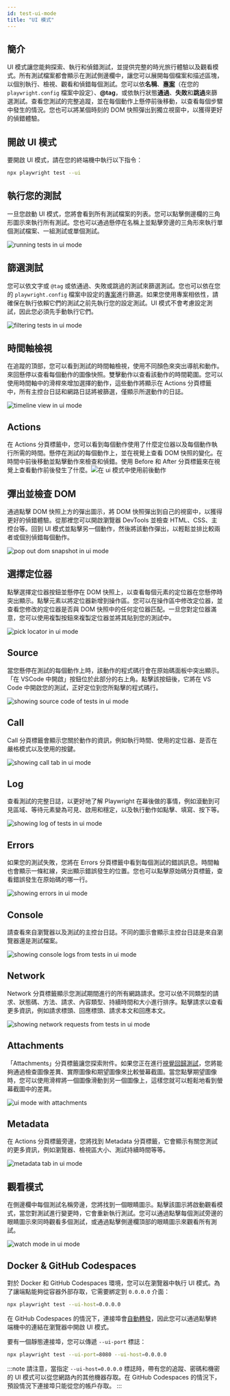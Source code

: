 ```yaml
---
id: test-ui-mode
title: "UI 模式"
---
```



## 簡介

UI 模式讓您能夠探索、執行和偵錯測試，並提供完整的時光旅行體驗以及觀看模式。所有測試檔案都會顯示在測試側邊欄中，讓您可以展開每個檔案和描述區塊，以個別執行、檢視、觀看和偵錯每個測試。您可以依**名稱**、[**專案**](./test-projects)（在您的 `playwright.config` 檔案中設定）、**@tag**，或依執行狀態**通過**、**失敗**和**跳過**來篩選測試。查看您測試的完整追蹤，並在每個動作上懸停前後移動，以查看每個步驟中發生的情況。您也可以將某個時刻的 DOM 快照彈出到獨立視窗中，以獲得更好的偵錯體驗。

<LiteYouTube id="d0u6XhXknzU" title="Playwrights UI Mode" />

## 開啟 UI 模式

要開啟 UI 模式，請在您的終端機中執行以下指令：

```bash
npx playwright test --ui
```

## 執行您的測試

一旦您啟動 UI 模式，您將會看到所有測試檔案的列表。您可以點擊側邊欄的三角形圖示來執行所有測試。您也可以通過懸停在名稱上並點擊旁邊的三角形來執行單個測試檔案、一組測試或單個測試。

![running tests in ui mode](https://github.com/microsoft/playwright/assets/13063165/6b87712f-64a5-4d73-a91d-6562b864712c)

## 篩選測試

您可以依文字或 `@tag` 或依通過、失敗或跳過的測試來篩選測試。您也可以依在您的 `playwright.config` 檔案中設定的[專案](./test-projects)進行篩選。如果您使用專案相依性，請確保在執行依賴它們的測試之前先執行您的設定測試。UI 模式不會考慮設定測試，因此您必須先手動執行它們。

![filtering tests in ui mode](https://github.com/microsoft/playwright/assets/13063165/6f05e589-036d-45d5-9078-38134e1261e4)

## 時間軸檢視

在追蹤的頂部，您可以看到測試的時間軸檢視，使用不同顏色來突出導航和動作。來回懸停以查看每個動作的圖像快照。雙擊動作以查看該動作的時間範圍。您可以使用時間軸中的滑桿來增加選擇的動作，這些動作將顯示在 Actions 分頁標籤中，所有主控台日誌和網路日誌將被篩選，僅顯示所選動作的日誌。

![timeline view in ui mode](https://github.com/microsoft/playwright/assets/13063165/811a9985-32aa-4a3e-9869-de32053cf468)

## Actions

在 Actions 分頁標籤中，您可以看到每個動作使用了什麼定位器以及每個動作執行所需的時間。懸停在測試的每個動作上，並在視覺上查看 DOM 快照的變化。在時間中前後移動並點擊動作來檢查和偵錯。使用 Before 和 After 分頁標籤來在視覺上查看動作前後發生了什麼。![在 ui 模式中使用前後動作](https://github.com/microsoft/playwright/assets/13063165/7b22fab5-7346-4b98-8fdd-a78ed280647f)

## 彈出並檢查 DOM

通過點擊 DOM 快照上方的彈出圖示，將 DOM 快照彈出到自己的視窗中，以獲得更好的偵錯體驗。從那裡您可以開啟瀏覽器 DevTools 並檢查 HTML、CSS、主控台等。回到 UI 模式並點擊另一個動作，然後將該動作彈出，以輕鬆並排比較兩者或個別偵錯每個動作。

![pop out dom snapshot in ui mode](https://github.com/microsoft/playwright/assets/13063165/f9f43a0c-78d7-4574-9a58-c69d2ec53c8f)

## 選擇定位器

點擊選擇定位器按鈕並懸停在 DOM 快照上，以查看每個元素的定位器在您懸停時突出顯示。點擊元素以將定位器新增到操作區。您可以在操作區中修改定位器，並查看您修改的定位器是否與 DOM 快照中的任何定位器匹配。一旦您對定位器滿意，您可以使用複製按鈕來複製定位器並將其貼到您的測試中。

![pick locator in ui mode](https://github.com/microsoft/playwright/assets/13063165/9e7eeb84-bd26-4010-8614-75e24b56c716)

## Source

當您懸停在測試的每個動作上時，該動作的程式碼行會在原始碼面板中突出顯示。「在 VSCode 中開啟」按鈕位於此部分的右上角。點擊該按鈕後，它將在 VS Code 中開啟您的測試，正好定位到您所點擊的程式碼行。

![showing source code of tests in ui mode](https://github.com/microsoft/playwright/assets/13063165/49b9fa2a-8a57-4044-acaa-0a2ea4784c5c)

## Call

Call 分頁標籤會顯示您關於動作的資訊，例如執行時間、使用的定位器、是否在嚴格模式以及使用的按鍵。

![showing call tab in ui mode](https://github.com/microsoft/playwright/assets/13063165/442314c3-0b16-4400-bf25-c198f8654849)

## Log

查看測試的完整日誌，以更好地了解 Playwright 在幕後做的事情，例如滾動到可見區域、等待元素變為可見、啟用和穩定，以及執行動作如點擊、填寫、按下等。

![showing log of tests in ui mode](https://github.com/microsoft/playwright/assets/13063165/1d214ee5-2c07-414d-a342-f88d0864ac89)

## Errors

如果您的測試失敗，您將在 Errors 分頁標籤中看到每個測試的錯誤訊息。時間軸也會顯示一條紅線，突出顯示錯誤發生的位置。您也可以點擊原始碼分頁標籤，查看錯誤發生在原始碼的哪一行。

![showing errors in ui mode](https://github.com/microsoft/playwright/assets/13063165/ffca2fd1-5349-41fb-ade9-ace143bb2c58)

## Console

請查看來自瀏覽器以及測試的主控台日誌。不同的圖示會顯示主控台日誌是來自瀏覽器還是測試檔案。

![showing console logs from tests in ui mode](https://github.com/microsoft/playwright/assets/13063165/b6a44763-da04-4152-bbac-3369ca4a60ac)

## Network

Network 分頁標籤顯示您測試期間進行的所有網路請求。您可以依不同類型的請求、狀態碼、方法、請求、內容類型、持續時間和大小進行排序。點擊請求以查看更多資訊，例如請求標頭、回應標頭、請求本文和回應本文。

![showing network requests from tests in ui mode](https://github.com/microsoft/playwright/assets/13063165/946c2722-447a-4005-9518-b4e9b73a8240)

## Attachments

「Attachments」分頁標籤讓您探索附件。如果您正在進行[視覺回歸測試](./test-snapshots.mdx)，您將能夠通過檢查圖像差異、實際圖像和期望圖像來比較螢幕截圖。當您點擊期望圖像時，您可以使用滑桿將一個圖像滑動到另一個圖像上，這樣您就可以輕鬆地看到螢幕截圖中的差異。

![ui mode with attachments](https://github.com/microsoft/playwright/assets/13063165/bb83b406-84ed-4380-a96c-0e62d1388093)

## Metadata

在 Actions 分頁標籤旁邊，您將找到 Metadata 分頁標籤，它會顯示有關您測試的更多資訊，例如瀏覽器、檢視區大小、測試持續時間等等。

![metadata tab in ui mode](https://github.com/microsoft/playwright/assets/13063165/befff46e-381a-41c2-8259-e47442add425)

## 觀看模式

在側邊欄中每個測試名稱旁邊，您將找到一個眼睛圖示。點擊該圖示將啟動觀看模式，當您對測試進行變更時，它會重新執行測試。您可以通過點擊每個測試旁邊的眼睛圖示來同時觀看多個測試，或通過點擊側邊欄頂部的眼睛圖示來觀看所有測試。

![watch mode in ui mode](https://github.com/microsoft/playwright/assets/13063165/20d7d44c-b52d-43ff-8871-8b828671f3da)

## Docker & GitHub Codespaces

對於 Docker 和 GitHub Codespaces 環境，您可以在瀏覽器中執行 UI 模式。為了讓端點能夠從容器外部存取，它需要綁定到 `0.0.0.0` 介面：

```bash
npx playwright test --ui-host=0.0.0.0
```

在 GitHub Codespaces 的情況下，連接埠會[自動轉發](https://docs.github.com/en/codespaces/developing-in-codespaces/forwarding-ports-in-your-codespace#about-forwarded-ports)，因此您可以通過點擊終端機中的連結在瀏覽器中開啟 UI 模式。

要有一個靜態連接埠，您可以傳遞 `--ui-port` 標誌：

```bash
npx playwright test --ui-port=8080 --ui-host=0.0.0.0
```

:::note
請注意，當指定 `--ui-host=0.0.0.0` 標誌時，帶有您的追蹤、密碼和機密的 UI 模式可以從您網路內的其他機器存取。在 GitHub Codespaces 的情況下，預設情況下連接埠只能從您的帳戶存取。
:::


[Accessibility]: /api/class-accessibility.mdx "Accessibility"
[Android]: /api/class-android.mdx "Android"
[AndroidDevice]: /api/class-androiddevice.mdx "AndroidDevice"
[AndroidInput]: /api/class-androidinput.mdx "AndroidInput"
[AndroidSocket]: /api/class-androidsocket.mdx "AndroidSocket"
[AndroidWebView]: /api/class-androidwebview.mdx "AndroidWebView"
[APIRequest]: /api/class-apirequest.mdx "APIRequest"
[APIRequestContext]: /api/class-apirequestcontext.mdx "APIRequestContext"
[APIResponse]: /api/class-apiresponse.mdx "APIResponse"
[APIResponseAssertions]: /api/class-apiresponseassertions.mdx "APIResponseAssertions"
[Browser]: /api/class-browser.mdx "Browser"
[BrowserContext]: /api/class-browsercontext.mdx "BrowserContext"
[BrowserServer]: /api/class-browserserver.mdx "BrowserServer"
[BrowserType]: /api/class-browsertype.mdx "BrowserType"
[CDPSession]: /api/class-cdpsession.mdx "CDPSession"
[Clock]: /api/class-clock.mdx "Clock"
[ConsoleMessage]: /api/class-consolemessage.mdx "ConsoleMessage"
[Coverage]: /api/class-coverage.mdx "Coverage"
[Dialog]: /api/class-dialog.mdx "Dialog"
[Download]: /api/class-download.mdx "Download"
[Electron]: /api/class-electron.mdx "Electron"
[ElectronApplication]: /api/class-electronapplication.mdx "ElectronApplication"
[ElementHandle]: /api/class-elementhandle.mdx "ElementHandle"
[FileChooser]: /api/class-filechooser.mdx "FileChooser"
[Frame]: /api/class-frame.mdx "Frame"
[FrameLocator]: /api/class-framelocator.mdx "FrameLocator"
[GenericAssertions]: /api/class-genericassertions.mdx "GenericAssertions"
[JSHandle]: /api/class-jshandle.mdx "JSHandle"
[Keyboard]: /api/class-keyboard.mdx "Keyboard"
[Locator]: /api/class-locator.mdx "Locator"
[LocatorAssertions]: /api/class-locatorassertions.mdx "LocatorAssertions"
[Logger]: /api/class-logger.mdx "Logger"
[Mouse]: /api/class-mouse.mdx "Mouse"
[Page]: /api/class-page.mdx "Page"
[PageAssertions]: /api/class-pageassertions.mdx "PageAssertions"
[Playwright]: /api/class-playwright.mdx "Playwright"
[PlaywrightAssertions]: /api/class-playwrightassertions.mdx "PlaywrightAssertions"
[Request]: /api/class-request.mdx "Request"
[Response]: /api/class-response.mdx "Response"
[Route]: /api/class-route.mdx "Route"
[Selectors]: /api/class-selectors.mdx "Selectors"
[SnapshotAssertions]: /api/class-snapshotassertions.mdx "SnapshotAssertions"
[TimeoutError]: /api/class-timeouterror.mdx "TimeoutError"
[Touchscreen]: /api/class-touchscreen.mdx "Touchscreen"
[Tracing]: /api/class-tracing.mdx "Tracing"
[Video]: /api/class-video.mdx "Video"
[WebError]: /api/class-weberror.mdx "WebError"
[WebSocket]: /api/class-websocket.mdx "WebSocket"
[WebSocketRoute]: /api/class-websocketroute.mdx "WebSocketRoute"
[Worker]: /api/class-worker.mdx "Worker"
[Fixtures]: /api/class-fixtures.mdx "Fixtures"
[FullConfig]: /api/class-fullconfig.mdx "FullConfig"
[FullProject]: /api/class-fullproject.mdx "FullProject"
[Location]: /api/class-location.mdx "Location"
[Test]: /api/class-test.mdx "Test"
[TestConfig]: /api/class-testconfig.mdx "TestConfig"
[TestInfo]: /api/class-testinfo.mdx "TestInfo"
[TestInfoError]: /api/class-testinfoerror.mdx "TestInfoError"
[TestOptions]: /api/class-testoptions.mdx "TestOptions"
[TestProject]: /api/class-testproject.mdx "TestProject"
[TestStepInfo]: /api/class-teststepinfo.mdx "TestStepInfo"
[WorkerInfo]: /api/class-workerinfo.mdx "WorkerInfo"
[Reporter]: /api/class-reporter.mdx "Reporter"
[Suite]: /api/class-suite.mdx "Suite"
[TestCase]: /api/class-testcase.mdx "TestCase"
[TestError]: /api/class-testerror.mdx "TestError"
[TestResult]: /api/class-testresult.mdx "TestResult"
[TestStep]: /api/class-teststep.mdx "TestStep"
[Element]: https://developer.mozilla.org/en-US/docs/Web/API/element "Element"
[EvaluationArgument]: /evaluating.mdx#evaluation-argument "EvaluationArgument"
[Promise]: https://developer.mozilla.org/en-US/docs/Web/JavaScript/Reference/Global_Objects/Promise "Promise"
[iterator]: https://developer.mozilla.org/en-US/docs/Web/JavaScript/Reference/Iteration_protocols "Iterator"
[origin]: https://developer.mozilla.org/en-US/docs/Glossary/Origin "Origin"
[selector]: https://developer.mozilla.org/en-US/docs/Web/CSS/CSS_Selectors "selector"
[Serializable]: https://developer.mozilla.org/en-US/docs/Web/JavaScript/Reference/Global_Objects/JSON/stringify#Description "Serializable"
[UIEvent.detail]: https://developer.mozilla.org/en-US/docs/Web/API/UIEvent/detail "UIEvent.detail"
[UnixTime]: https://en.wikipedia.org/wiki/Unix_time "Unix Time"
[xpath]: https://developer.mozilla.org/en-US/docs/Web/XPath "xpath"

[Array]: https://developer.mozilla.org/en-US/docs/Web/JavaScript/Reference/Global_Objects/Array "Array"
[boolean]: https://developer.mozilla.org/en-US/docs/Web/JavaScript/Data_structures#Boolean_type "Boolean"
[Buffer]: https://nodejs.org/api/buffer.html#buffer_class_buffer "Buffer"
[ChildProcess]: https://nodejs.org/api/child_process.html "ChildProcess"
[Date]: https://developer.mozilla.org/en-US/docs/Web/JavaScript/Reference/Global_Objects/Date "Date"
[Error]: https://nodejs.org/api/errors.html#errors_class_error "Error"
[EventEmitter]: https://nodejs.org/api/events.html#events_class_eventemitter "EventEmitter"
[function]: https://developer.mozilla.org/en-US/docs/Web/JavaScript/Reference/Global_Objects/Function "Function"
[FormData]: https://developer.mozilla.org/en-US/docs/Web/API/FormData "FormData"
[Map]: https://developer.mozilla.org/en-US/docs/Web/JavaScript/Reference/Global_Objects/Map "Map"
[Metadata]: https://developer.mozilla.org/en-US/docs/Web/JavaScript/Reference/Global_Objects/Object "Object&lt;string, any&gt;"
[null]: https://developer.mozilla.org/en-US/docs/Web/JavaScript/Reference/Global_Objects/null "null"
[number]: https://developer.mozilla.org/en-US/docs/Web/JavaScript/Data_structures#Number_type "Number"
[Object]: https://developer.mozilla.org/en-US/docs/Web/JavaScript/Reference/Global_Objects/Object "Object"
[Promise]: https://developer.mozilla.org/en-US/docs/Web/JavaScript/Reference/Global_Objects/Promise "Promise"
[Readable]: https://nodejs.org/api/stream.html#stream_class_stream_readable "Readable"
[ReadStream]: https://nodejs.org/api/fs.html#class-fsreadstream "ReadStream"
[RegExp]: https://developer.mozilla.org/en-US/docs/Web/JavaScript/Reference/Global_Objects/RegExp "RegExp"
[string]: https://developer.mozilla.org/en-US/docs/Web/JavaScript/Data_structures#String_type "string"
[void]: https://developer.mozilla.org/en-US/docs/Web/JavaScript/Reference/Global_Objects/undefined "void"
[URL]: https://nodejs.org/api/url.html "URL"
[URLSearchParams]: https://developer.mozilla.org/en-US/docs/Web/API/URLSearchParams "URLSearchParams"

[all available image tags]: https://mcr.microsoft.com/en-us/product/playwright/about "all available image tags"
[Microsoft Artifact Registry]: https://mcr.microsoft.com/en-us/product/playwright/about "Microsoft Artifact Registry"
[Dockerfile.noble]: https://github.com/microsoft/playwright/blob/main/utils/docker/Dockerfile.noble "Dockerfile.noble"
